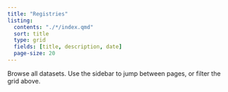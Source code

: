 ```yaml
---
title: "Registries"
listing:
  contents: "./*/index.qmd"
  sort: title
  type: grid
  fields: [title, description, date]
  page-size: 20
---
```


Browse all datasets. Use the sidebar to jump between pages, or filter the grid above.